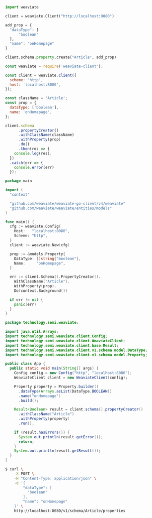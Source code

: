 
<Tabs groupId="languages">
<TabItem value="py" label="Python">

```python
import weaviate

client = weaviate.Client("http://localhost:8080")

add_prop = {
  "dataType": [
      "boolean"
  ],
  "name": "onHomepage"
}

client.schema.property.create("Article", add_prop)
```

</TabItem>
<TabItem value="js" label="JavaScript">

```js
const weaviate = require('weaviate-client');

const client = weaviate.client({
  scheme: 'http',
  host: 'localhost:8080',
});

const className = 'Article';
const prop = {
  dataType: ['boolean'],
  name: 'onHomepage',
};

client.schema
      .propertyCreator()
      .withClassName(className)
      .withProperty(prop)
      .do()
      .then(res => {
    console.log(res);
  })
  .catch(err => {
    console.error(err)
  });
```

</TabItem>
<TabItem value="go" label="Go">

```go
package main

import (
  "context"

  "github.com/weaviate/weaviate-go-client/v4/weaviate"
  "github.com/weaviate/weaviate/entities/models"
)

func main() {
  cfg := weaviate.Config{
    Host:   "localhost:8080",
    Scheme: "http",
  }
  client := weaviate.New(cfg)

  prop := &models.Property{
    DataType: []string{"boolean"},
    Name:     "onHomepage",
  }

  err := client.Schema().PropertyCreator().
    WithClassName("Article").
    WithProperty(prop).
    Do(context.Background())

  if err != nil {
    panic(err)
  }
}
```

</TabItem>
<TabItem value="java" label="Java">

```java
package technology.semi.weaviate;

import java.util.Arrays;
import technology.semi.weaviate.client.Config;
import technology.semi.weaviate.client.WeaviateClient;
import technology.semi.weaviate.client.base.Result;
import technology.semi.weaviate.client.v1.schema.model.DataType;
import technology.semi.weaviate.client.v1.schema.model.Property;

public class App {
  public static void main(String[] args) {
    Config config = new Config("http", "localhost:8080");
    WeaviateClient client = new WeaviateClient(config);

    Property property = Property.builder()
      .dataType(Arrays.asList(DataType.BOOLEAN))
      .name("onHomepage")
      .build();

    Result<Boolean> result = client.schema().propertyCreator()
      .withClassName("Article")
      .withProperty(property)
      .run();

    if (result.hasErrors()) {
      System.out.println(result.getError());
      return;
    }
    System.out.println(result.getResult());
  }
}
```

</TabItem>
<TabItem value="curl" label="Curl">

```bash
$ curl \
    -X POST \
    -H "Content-Type: application/json" \
    -d '{
        "dataType": [
          "boolean"
        ],
        "name": "onHomepage"
    }' \
    http://localhost:8080/v1/schema/Article/properties
```

</TabItem>
</Tabs>